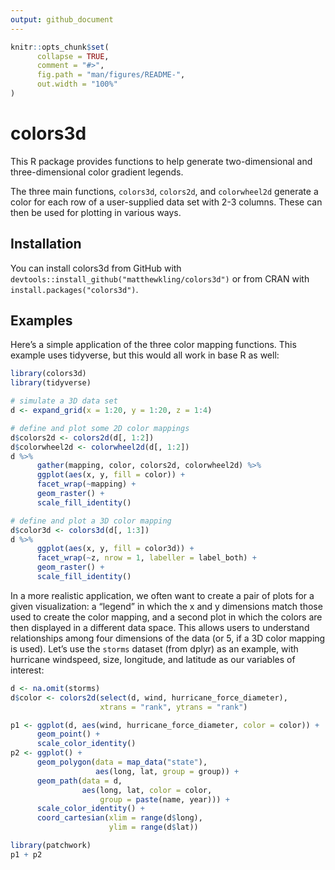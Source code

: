 ```yaml
---
output: github_document
---
```


<!-- README.md is generated from README.Rmd. Please edit that file -->

```r
knitr::opts_chunk$set(
      collapse = TRUE,
      comment = "#>",
      fig.path = "man/figures/README-",
      out.width = "100%"
)
```

# colors3d

<!-- badges: start -->

<!-- badges: end -->

This R package provides functions to help generate two-dimensional and three-dimensional color gradient legends.

The three main functions, `colors3d`, `colors2d`, and `colorwheel2d` generate a color for each row of a user-supplied data set with 2-3 columns. These can then be used for plotting in various ways.

## Installation

You can install colors3d from GitHub with `devtools::install_github("matthewkling/colors3d")` or from CRAN with `install.packages("colors3d")`.

## Examples

Here's a simple application of the three color mapping functions. This example uses tidyverse, but this would all work in base R as well:

```r
library(colors3d)
library(tidyverse)

# simulate a 3D data set
d <- expand_grid(x = 1:20, y = 1:20, z = 1:4)

# define and plot some 2D color mappings
d$colors2d <- colors2d(d[, 1:2])
d$colorwheel2d <- colorwheel2d(d[, 1:2])
d %>%
      gather(mapping, color, colors2d, colorwheel2d) %>%
      ggplot(aes(x, y, fill = color)) +
      facet_wrap(~mapping) +
      geom_raster() +
      scale_fill_identity()

# define and plot a 3D color mapping
d$color3d <- colors3d(d[, 1:3])
d %>%
      ggplot(aes(x, y, fill = color3d)) +
      facet_wrap(~z, nrow = 1, labeller = label_both) +
      geom_raster() +
      scale_fill_identity()
```
In a more realistic application, we often want to create a pair of plots for a given visualization: a "legend" in which the x and y dimensions match those used to create the color mapping, and a second plot in which the colors are then displayed in a different data space. This allows users to understand relationships among four dimensions of the data (or 5, if a 3D color mapping is used). Let's use the `storms` dataset (from dplyr) as an example, with hurricane windspeed, size, longitude, and latitude as our variables of interest:

```r
d <- na.omit(storms)
d$color <- colors2d(select(d, wind, hurricane_force_diameter),
                    xtrans = "rank", ytrans = "rank")

p1 <- ggplot(d, aes(wind, hurricane_force_diameter, color = color)) +
      geom_point() +
      scale_color_identity()
p2 <- ggplot() +
      geom_polygon(data = map_data("state"), 
                   aes(long, lat, group = group)) +
      geom_path(data = d, 
                aes(long, lat, color = color,
                    group = paste(name, year))) +
      scale_color_identity() +
      coord_cartesian(xlim = range(d$long),
                      ylim = range(d$lat))

library(patchwork)
p1 + p2
```